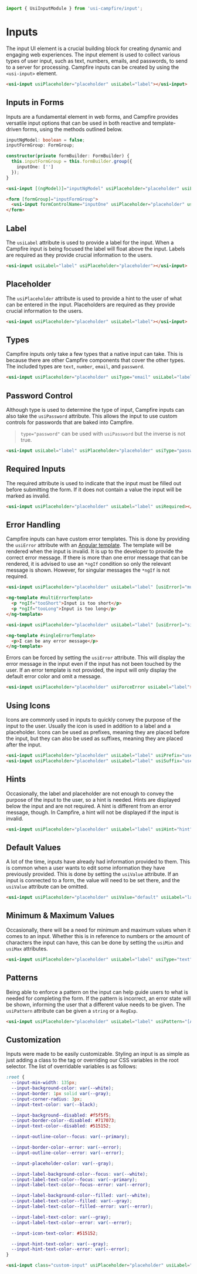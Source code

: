 ```ts
import { UsiInputModule } from 'usi-campfire/input';
```

# Inputs
The input UI element is a crucial building block for creating dynamic and engaging web experiences. The input element is used to collect various types of user
input, such as text, numbers, emails, and passwords, to send to a server for processing. Campfire inputs can be created by using the `<usi-input>` element.

```html
<usi-input usiPlaceholder="placeholder" usiLabel="label"></usi-input>
```

## Inputs in Forms
Inputs are a fundamental element in web forms, and Campfire provides versatile input options that can be used in both reactive and template-driven forms, using
the methods outlined below.

```ts
inputNgModel: boolean = false;
inputFormGroup: FormGroup;

constructor(private formBuilder: FormBuilder) {
  this.inputFormGroup = this.formBuilder.group({
    inputOne: ['']
  });
}
```

```html
<usi-input [(ngModel)]="inputNgModel" usiPlaceholder="placeholder" usiLabel="label"></usi-input>

<form [formGroup]="inputFormGroup">
  <usi-input formControlName="inputOne" usiPlaceholder="placeholder" usiLabel="label"></usi-input>
</form>
```

## Label
The `usiLabel` attribute is used to provide a label for the input. When a Campfire input is being focused the label will float above the input. Labels are
required as they provide crucial information to the users.

```html
<usi-input usiLabel="label" usiPlaceholder="placeholder"></usi-input>
```

## Placeholder
The `usiPlaceholder` attribute is used to provide a hint to the user of what can be entered in the input. Placeholders are required as they provide crucial
information to the users.

```html
<usi-input usiPlaceholder="placeholder" usiLabel="label"></usi-input>
```

## Types
Campfire inputs only take a few types that a native input can take. This is because there are other Campfire components that cover the other types. The
included types are `text`, `number`, `email`, and `password`.

```html
<usi-input usiPlaceholder="placeholder" usiType="email" usiLabel="label"></usi-input>
```

## Password Control
Although type is used to determine the type of input, Campfire inputs can also take the `usiPassword` attribute. This allows the input to use custom controls
for passwords that are baked into Campfire.

> `type="password"` can be used with `usiPassword` but the inverse is not true.

```html
<usi-input usiLabel="label" usiPlaceholder="placeholder" usiType="password" usiPassword></usi-input>
```

## Required Inputs
The required attribute is used to indicate that the input must be filled out before submitting the form. If it does not contain a value the input will be
marked as invalid.

```html
<usi-input usiPlaceholder="placeholder" usiLabel="label" usiRequired></usi-input>
```

## Error Handling
Campfire inputs can have custom error templates. This is done by providing the `usiError` attribute with an
[Angular template](https://angular.io/api/core/ng-template). The template will be rendered when the input is invalid. It is up to the developer to provide the
correct error message. If there is more than one error message that can be rendered, it is advised to use an `*ngIf` condition so only the relevant message is
shown. However, for singular messages the `*ngIf` is not required.

```html
<usi-input usiPlaceholder="placeholder" usiLabel="label" [usiError]="multiErrorTemplate"></usi-input>

<ng-template #multiErrorTemplate>
  <p *ngIf="tooShort">Input is too short</p>
  <p *ngIf="tooLong">Input is too long</p>
</ng-template>

<usi-input usiPlaceholder="placeholder" usiLabel="label" [usiError]="singleErrorTemplate"></usi-input>

<ng-template #singleErrorTemplate>
  <p>I can be any error message</p>
</ng-template>
```

Errors can be forced by setting the `usiError` attribute. This will display the error message in the input even if the input has not been touched by the user.
If an error template is not provided, the input will only display the default error color and omit a message.

```html
<usi-input usiPlaceholder="placeholder" usiForceError usiLabel="label"></usi-input>
```

## Using Icons
Icons are commonly used in inputs to quickly convey the purpose of the input to the user. Usually the icon is used in addition to a label and a placeholder.
Icons can be used as prefixes, meaning they are placed before the input, but they can also be used as suffixes, meaning they are placed after the input.

```html
<usi-input usiPlaceholder="placeholder" usiLabel="label" usiPrefix="user"></usi-input>
<usi-input usiPlaceholder="placeholder" usiLabel="label" usiSuffix="user"></usi-input>
```

## Hints
Occasionally, the label and placeholder are not enough to convey the purpose of the input to the user, so a hint is needed. Hints are displayed below the input
and are not required. A hint is different from an error message, though. In Campfire, a hint will not be displayed if the input is invalid.

```html
<usi-input usiPlaceholder="placeholder" usiLabel="label" usiHint="hint"></usi-input>
```

## Default Values
A lot of the time, inputs have already had information provided to them. This is common when a user wants to edit some information they have previously
provided. This is done by setting the `usiValue` attribute. If an input is connected to a form, the value will need to be set there, and the `usiValue`
attribute can be omitted.

```html
<usi-input usiPlaceholder="placeholder" usiValue="default" usiLabel="label"></usi-input>
```

## Minimum & Maximum Values
Occasionally, there will be a need for minimum and maximum values when it comes to an input. Whether this is in reference to numbers or the amount of
characters the input can have, this can be done by setting the `usiMin` and `usiMax` attributes.

```html
<usi-input usiPlaceholder="placeholder" usiLabel="label" usiType="text" usiMin="2" usiMax="10"></usi-input>
```

## Patterns
Being able to enforce a pattern on the input can help guide users to what is needed for completing the form. If the pattern is incorrect, an error state will
be shown, informing the user that a different value needs to be given. The `usiPattern` attribute can be given a `string` or a `RegExp`.

```html
<usi-input usiPlaceholder="placeholder" usiLabel="label" usiPattern="[A-Za-z]{3}"></usi-input>
```

## Customization
Inputs were made to be easily customizable. Styling an input is as simple as just adding a class to the tag or overriding our CSS variables in the root
selector. The list of overridable variables is as follows:

```css
:root {
  --input-min-width: 135px;
  --input-background-color: var(--white);
  --input-border: 1px solid var(--gray);
  --input-corner-radius: 3px;
  --input-text-color: var(--black);

  --input-background--disabled: #f5f5f5;
  --input-border-color--disabled: #717073;
  --input-text-color--disabled: #515152;

  --input-outline-color--focus: var(--primary);

  --input-border-color--error: var(--error);
  --input-outline-color--error: var(--error);

  --input-placeholder-color: var(--gray);

  --input-label-background-color--focus: var(--white);
  --input-label-text-color--focus: var(--primary);
  --input-label-text-color--focus--error: var(--error);

  --input-label-background-color--filled: var(--white);
  --input-label-text-color--filled: var(--gray);
  --input-label-text-color--filled--error: var(--error);

  --input-label-text-color: var(--gray);
  --input-label-text-color--error: var(--error);

  --input-icon-text-color: #515152;

  --input-hint-text-color: var(--gray);
  --input-hint-text-color--error: var(--error);
}
```

```html
<usi-input class="custom-input" usiPlaceholder="placeholder" usiLabel="label"></usi-input>
```
